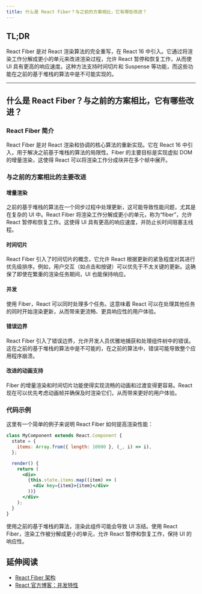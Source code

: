 ```yaml
---
title: 什么是 React Fiber？与之前的方案相比，它有哪些改进？
---
```


## TL;DR

React Fiber 是对 React 渲染算法的完全重写，在 React 16 中引入。它通过将渲染工作分解成更小的单元来改进渲染过程，允许 React 暂停和恢复工作，从而使 UI 具有更高的响应速度。这种方法支持时间切片和 Suspense 等功能，而这些功能在之前的基于堆栈的算法中是不可能实现的。

***

## 什么是 React Fiber？与之前的方案相比，它有哪些改进？

### React Fiber 简介

React Fiber 是对 React 渲染和协调的核心算法的重新实现。它在 React 16 中引入，用于解决之前基于堆栈的算法的局限性。Fiber 的主要目标是实现虚拟 DOM 的增量渲染，这使得 React 可以将渲染工作分成块并在多个帧中展开。

### 与之前的方案相比的主要改进

#### 增量渲染

之前的基于堆栈的算法在一个同步过程中处理更新，这可能导致性能问题，尤其是在复杂的 UI 中。React Fiber 将渲染工作分解成更小的单元，称为“fiber”，允许 React 暂停和恢复工作。这使得 UI 具有更高的响应速度，并防止长时间阻塞主线程。

#### 时间切片

React Fiber 引入了时间切片的概念，它允许 React 根据更新的紧急程度对其进行优先级排序。例如，用户交互（如点击和按键）可以优先于不太关键的更新。这确保了即使在繁重的渲染任务期间，UI 也能保持响应。

#### 并发

使用 Fiber，React 可以同时处理多个任务。这意味着 React 可以在处理其他任务的同时开始渲染更新，从而带来更流畅、更具响应性的用户体验。

#### 错误边界

React Fiber 引入了错误边界，允许开发人员优雅地捕获和处理组件树中的错误。这在之前的基于堆栈的算法中是不可能的，在之前的算法中，错误可能导致整个应用程序崩溃。

#### 改进的动画支持

Fiber 的增量渲染和时间切片功能使得实现流畅的动画和过渡变得更容易。React 现在可以优先考虑动画帧并确保及时渲染它们，从而带来更好的用户体验。

### 代码示例

这里有一个简单的例子来说明 React Fiber 如何提高渲染性能：

```jsx
class MyComponent extends React.Component {
  state = {
    items: Array.from({ length: 10000 }, (_, i) => i),
  };

  render() {
    return (
      <div>
        {this.state.items.map((item) => (
          <div key={item}>{item}</div>
        ))}
      </div>
    );
  }
}
```

使用之前的基于堆栈的算法，渲染此组件可能会导致 UI 冻结。使用 React Fiber，渲染工作被分解成更小的单元，允许 React 暂停和恢复工作，保持 UI 的响应性。

## 延伸阅读

* [React Fiber 架构](https://github.com/acdlite/react-fiber-architecture)
* [React 官方博客：并发特性](https://react.dev/blog/2022/03/29/react-v18#gradually-adopting-concurrent-features)

